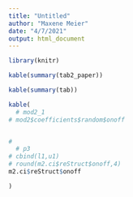 ---
title: "Untitled"
author: "Maxene Meier"
date: "4/7/2021"
output: html_document
---

```{r setup, include=FALSE}
library(knitr)

kable(summary(tab2_paper))

kable(summary(tab))

kable(
  # mod2_1
# mod2$coefficients$random$onoff


# 
  # p3
# cbind(l1,u1)
# round(m2.ci$reStruct$onoff,4)
m2.ci$reStruct$onoff

)
```
